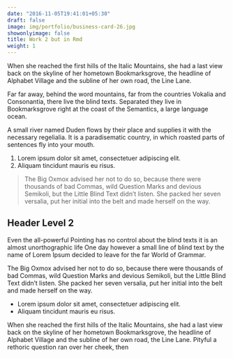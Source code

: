 ```yaml
---
date: "2016-11-05T19:41:01+05:30"
draft: false
image: img/portfolio/business-card-26.jpg
showonlyimage: false
title: Work 2 but in Rmd
weight: 1
---
```


When she reached the first hills of the Italic Mountains, she had a last view back on the skyline of her hometown Bookmarksgrove, the headline of Alphabet Village and the subline of her own road, the Line Lane.
<!--more-->

Far far away, behind the word mountains, far from the countries Vokalia and Consonantia, there live the blind texts. Separated they live in Bookmarksgrove right at the coast of the Semantics, a large language ocean.

A small river named Duden flows by their place and supplies it with the necessary regelialia. It is a paradisematic country, in which roasted parts of sentences fly into your mouth.

1. Lorem ipsum dolor sit amet, consectetuer adipiscing elit.
2. Aliquam tincidunt mauris eu risus.

> The Big Oxmox advised her not to do so, because there were thousands of bad Commas, wild Question Marks and devious Semikoli, but the Little Blind Text didn't listen. She packed her seven versalia, put her initial into the belt and made herself on the way.

## Header Level 2

Even the all-powerful Pointing has no control about the blind texts it is an almost unorthographic life One day however a small line of blind text by the name of Lorem Ipsum decided to leave for the far World of Grammar.

The Big Oxmox advised her not to do so, because there were thousands of bad Commas, wild Question Marks and devious Semikoli, but the Little Blind Text didn't listen. She packed her seven versalia, put her initial into the belt and made herself on the way.

* Lorem ipsum dolor sit amet, consectetuer adipiscing elit.
* Aliquam tincidunt mauris eu risus.

When she reached the first hills of the Italic Mountains, she had a last view back on the skyline of her hometown Bookmarksgrove, the headline of Alphabet Village and the subline of her own road, the Line Lane. Pityful a rethoric question ran over her cheek, then  
